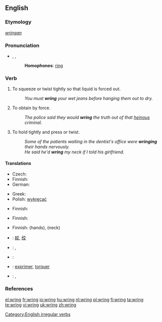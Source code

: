 ==English==

===Etymology===
{{etyl|ang}} ''[[wringan]]''

===Pronunciation===
* {{enPR|rĭng}}, {{IPA|/ɹɪŋ/}}, {{SAMPA|/rIN/}}
*: '''Homophones''': [[ring]]
*: {{rhymes|ɪŋ}}

===Verb===
{{en-verb|wrings|wringing|'''[[wrang]]''' or '''[[wrung]]'''|wrung}}

# To squeeze or twist tightly so that liquid is forced out.
#: ''You must '''wring''' your wet jeans before hanging them out to dry.''
# To obtain by force.
#: ''The police said they would '''wring''' the truth out of that [[heinous]] criminal.''
# To hold tightly and press or twist.
#: ''Some of the patients waiting in the dentist's office were '''wringing''' their hands nervously.''
#: ''He said he'd '''wring''' my neck if I told his girlfriend.''

====Translations====
{{trans-top|to squeeze or twist tightly so that liquid is forced out}}
* Czech: {{t-|cs|ždímat}}
* Finnish: {{t-|fi|vääntää}}
* German: {{t-|de|wringen}}
{{trans-mid}}
* Greek: {{t+|el|στείβω|sc=Grek}}
* Polish: [[wykręcać]]
{{trans-bottom}}

{{trans-top|to force out liquid by squeezing or twisting tightly}}
* Finnish: {{t-|fi|vääntää}}
{{trans-mid}}
{{trans-bottom}}

{{trans-top|to obtain by force}}
* Finnish: {{t-|fi|puristaa}}
{{trans-mid}}
{{trans-bottom}}

{{trans-top|to hold tightly and press or twist}}
* Finnish: {{t-|fi|väännellä}}(hands), {{t-|fi|vääntää}} {{t-|fi|niskat nurin}} (neck)
{{trans-mid}}
{{trans-bottom}}

{{checktrans-top}}
* {{ttbc|CJKV Characters}}: [[絞]], [[绞]]
* {{ttbc|Dutch}}: {{t+|nl|wringen}}, {{t-|nl|uitwringen}}
* {{ttbc|French}}: {{t+|fr|tordre}}
* {{ttbc|Interlingua}}: [[exprimer]], [[torquer]]
* {{ttbc|Spanish}}: {{t-|es|exprimir}}, {{t-|es|retorcer}}
{{trans-bottom}}

===References===
{{R:Century 1911}}
{{R:Webster 1913}}

[[Category:English irregular verbs]]

[[el:wring]]
[[fr:wring]]
[[io:wring]]
[[hu:wring]]
[[nl:wring]]
[[pl:wring]]
[[fi:wring]]
[[ta:wring]]
[[te:wring]]
[[vi:wring]]
[[uk:wring]]
[[zh:wring]]